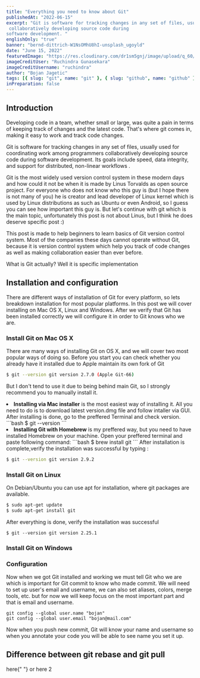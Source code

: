 ```yaml
---
title: "Everything you need to know about Git"
publishedAt: "2022-06-15"
excerpt: "Git is software for tracking changes in any set of files, usually used for coordinating work among programmers
 collaboratively developing source code during 
software development. "
englishOnly: "true"
banner: "bernd-dittrich-W1NsOMhU8hI-unsplash_ugoyld"
date: "June 15, 2022"
featuredImage: "https://res.cloudinary.com/dr1sm5gnj/image/upload/q_60/v1655306475/igutech/ruchindra-gunasekara-GK8x_XCcDZg-unsplash_wethnv.jpg"
imageCreditUser: "Ruchindra Gunasekara"
imageCreditUsername: "ruchindra"
author: "Bojan Jagetic"
tags: [{ slug: "git", name: "git" }, { slug: "github", name: "github" }]
inPreparation: false
---
```


## Introduction

Developing code in a team, whether small or large, was quite a pain in terms of keeping track of changes and the latest code.
That's where git comes in, making it easy to work and track code changes.

<QouteComponent>
   Git is software for tracking changes in any set of files, usually used for coordinating
   work among programmers collaboratively developing source code during software
   development. Its goals include speed, data integrity, and support for distributed,
   non-linear workflows .
</QouteComponent>

<Adjusted>Git</Adjusted> is the most widely used version control system in these modern days and how could it not be when it is made by <Link href="https://en.wikipedia.org/wiki/Linus_Torvalds">Linus Torvalds</Link> as open source project. For everyone who does not know who this guy is (but I hope there is not many of you) he is creator and lead developer of Linux kernel which is used by Linux distributions as such as Ubuntu or even Android, so I guess you can see how important this guy is. But let's continue with git which is the main topic, unfortunately this post is not about Linus, but I think he does deserve specific post :)  

This post is made to help beginners to learn basics of Git version control system. Most of the companies these days cannot operate without Git, because it is version control system which help you track of code changes as well as making collaboration easier than ever before.

What is <Adjusted>Git</Adjusted> actually? Well it is specific implementation

## Installation and configuration

There are different ways of installation of Git for every platform, so lets breakdown installation for most popular platforms. In this post we will cover installing on Mac OS X, Linux and Windows. After we verify that Git has been installed correctly we will configure it in order to Git knows who we are.

### Install Git on Mac OS X

There are many ways of installing Git on OS X, and we will cover two most popular ways of doing so.
Before you start you can check whether you already have it installed due to Apple maintain its <Link href="http://opensource.apple.com/source/Git/">own fork of Git</Link>
```bash
$ git --version git version 2.7.0 (Apple Git-66)
```
But I don't tend to use it due to being behind main Git, so I strongly recommend you to manually install it.
<LgList>
<li> 
<b>Installing via Mac installer</b> is the most easiest way of installing it. All you need to do is to
 <Link href="https://sourceforge.net/projects/git-osx-installer/files/">download latest version</Link>.dmg file and follow intaller via GUI. After installing is done, go to the preffered Terminal and check version.
      ```bash
      $ git --version
      ```

</li>

<li>
<b>Installing Git with Homebrew</b> is my preffered way, but you need to have installed <Link href="https://brew.sh/">Homebrew</Link> on your machine.
Open your preffered terminal and paste following command:
```bash
$ brew install git
```
After installation is complete,verify the installation was successful by typing :

```bash
$ git --version git version 2.9.2
```

</li>
</LgList>


### Install Git on Linux

On Debian/Ubuntu you can use <Link href="https://wiki.debian.org/Apt">apt</Link> for installation, where git packages are available.

```bash
$ sudo apt-get update
$ sudo apt-get install git
```

After everything is done, verify the installation was successful

```
$ git --version git version 2.25.1
```


### Install Git on Windows



### Configuration

Now when we got Git installed and working we must tell Git who we are which is important for Git commit to know who made commit. We will need to set up user's email and username, we can also set aliases, colors, merge tools, etc. but for now we will keep focus on the most important part and that is email and username.

```
git config --global user.name "bojan"
git config --global user.email "bojan@mail.com"
```

Now when you push new commit, Git will know your name and username so when you annotate your code you will be able to see name you set it up.

## Difference between git rebase and git pull

<Link href='https://betterprogramming.pub/differences-between-git-merge-and-rebase-and-why-you-should-care-ae41d96237b6'>
   here{" "}
</Link>
or
<Link href='https://www.edureka.co/blog/git-rebase-vs-merge/'> here 2 </Link>
